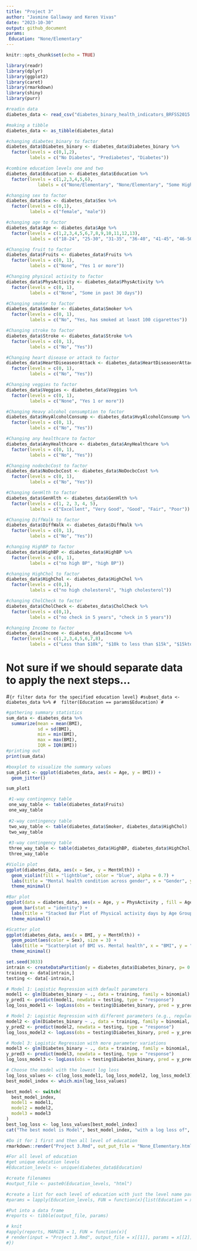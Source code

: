 ```yaml
---
title: "Project 3"
author: "Jasmine Gallaway and Keren Vivas"
date: "2023-10-30"
output: github_document
params:
 Education: "None/Elementary"
---
```


```r
knitr::opts_chunk$set(echo = TRUE)
```
```r
library(readr)  
library(dplyr)  
library(ggplot2)  
library(caret) 
library(rmarkdown)
library(shiny)
library(purr)

#readin data  
diabetes_data <- read_csv("diabetes_binary_health_indicators_BRFSS2015.csv")  

#making a tibble
diabetes_data <- as_tibble(diabetes_data)  

#changing diabetes_binary to factor  
diabetes_data$Diabetes_binary <- diabetes_data$Diabetes_binary %>% 
  factor(levels = c(0,1,2),
         labels = c("No Diabetes", "Prediabetes", "Diabetes"))  

#combine education levels one and two  
diabetes_data$Education <- diabetes_data$Education %>% 
  factor(levels = c(1,2,3,4,5,6), 
            labels = c("None/Elementary", "None/Elementary", "Some High School", "High School Graduate", "Some College", "College Graduate"))  

#changing sex to factor  
diabetes_data$Sex <- diabetes_data$Sex %>% 
  factor(levels = c(0,1),
         labels = c("female", "male"))  

#changing age to factor  
diabetes_data$Age <- diabetes_data$Age %>% 
  factor(levels = c(1,2,3,4,5,6,7,8,9,10,11,12,13),
         labels = c("18-24", "25-30", "31-35", "36-40", "41-45", "46-50", "51-55", "56-60", "61-65", "66-70", "71-75", "76-80", "80+"))  

#Changing fruit to factor  
diabetes_data$Fruits <- diabetes_data$Fruits %>% 
  factor(levels = c(0, 1),
         labels = c("None", "Yes 1 or more"))  

#Changing physical activity to factor  
diabetes_data$PhysActivity <- diabetes_data$PhysActivity %>% 
  factor(levels = c(0, 1),
         labels = c("None", "Some in past 30 days"))  

#Changing smoker to factor  
diabetes_data$Smoker <- diabetes_data$Smoker %>% 
  factor(levels = c(0, 1),
         labels = c("No", "Yes, has smoked at least 100 cigarettes"))  

#Changing stroke to factor  
diabetes_data$Stroke <- diabetes_data$Stroke %>%
  factor(levels = c(0, 1),
         labels = c("No", "Yes"))  

#Changing heart disease or attack to factor  
diabetes_data$HeartDiseaseorAttack <- diabetes_data$HeartDiseaseorAttack %>% 
  factor(levels = c(0, 1),
         labels = c("No", "Yes"))  

#Changing veggies to factor  
diabetes_data$Veggies <- diabetes_data$Veggies %>% 
  factor(levels = c(0, 1),
         labels = c("None", "Yes 1 or more"))  

#Changing Heavy alcohol consumption to factor  
diabetes_data$HvyAlcoholConsump <- diabetes_data$HvyAlcoholConsump %>% 
  factor(levels = c(0, 1),
         labels = c("No", "Yes"))  

#Changing any healthcare to factor  
diabetes_data$AnyHealthcare <- diabetes_data$AnyHealthcare %>% 
  factor(levels = c(0, 1),
         labels = c("No", "Yes"))  

#Changing nodocbcCost to factor  
diabetes_data$NoDocbcCost <- diabetes_data$NoDocbcCost %>% 
  factor(levels = c(0, 1),
         labels = c("No", "Yes"))  

#Changing GenHlth to factor  
diabetes_data$GenHlth <- diabetes_data$GenHlth %>% 
  factor(levels = c(1, 2, 3, 4, 5),
         labels = c("Excellent", "Very Good", "Good", "Fair", "Poor"))  

#Changing DiffWalk to factor  
diabetes_data$DiffWalk <- diabetes_data$DiffWalk %>% 
  factor(levels = c(0, 1),
         labels = c("No", "Yes")) 

#changing HighBP to factor
diabetes_data$HighBP <- diabetes_data$HighBP %>%
  factor(levels = c(0, 1),
         labels = c("no high BP", "high BP"))

#changing HighChol to factor
diabetes_data$HighChol <- diabetes_data$HighChol %>%
  factor(levels = c(0,1),
         labels = c("no high cholesterol", "high cholesterol"))

#changing CholCheck to factor
diabetes_data$CholCheck <- diabetes_data$CholCheck %>%
  factor(levels = c(0,1),
         labels = c("no check in 5 years", "check in 5 years"))

#changing Income to factor
diabetes_data$Income <- diabetes_data$Income %>%
  factor(levels = c(1,2,3,4,5,6,7,8),
         labels = c("Less than $10k", "$10k to less than $15k", "$15kto less than $20k", "$20k to less than $25k", "$25k to less than $35k", "$35k to less than $50k", "$50k to less than $75k", "$75k or more"))
``` 

# Not sure if we should separate data to apply the next steps...
#```{r filter data for the specified education level}
#subset_data <- diabetes_data %>%
#  filter(Education == params$Education)
#```


```r
#gathering summary statistics  
sum_data <- diabetes_data %>% 
  summarize(mean = mean(BMI),
            sd = sd(BMI),
            min = min(BMI),
            max = max(BMI),
            IQR = IQR(BMI))  
#printing out  
print(sum_data)  

#boxplot to visualize the summary values  
sum_plot1 <- ggplot(diabetes_data, aes(x = Age, y = BMI)) + 
  geom_jitter()  

sum_plot1  
```
```r

 #1-way contingency table
 one_way_table <- table(diabetes_data$Fruits)
 one_way_table
 
 #2-way contingency table
 two_way_table <- table(diabetes_data$Smoker, diabetes_data$HighChol)
 two_way_table
 
 #3-way contingency table
 three_way_table <- table(diabetes_data$HighBP, diabetes_data$HighChol, diabetes_data$HeartDiseaseorAttack)
 three_way_table

```

```r
#Violin plot
ggplot(diabetes_data, aes(x = Sex, y = MentHlth)) +
  geom_violin(fill = "lightblue", color = "blue", alpha = 0.7) +
  labs(title = "Mental health condition across gender", x = "Gender", y = "Mental health condition") +
  theme_minimal()

#Bar plot
ggplot(data = diabetes_data, aes(x = Age, y = PhysActivity , fill = Age)) +
  geom_bar(stat = "identity") +
  labs(title = "Stacked Bar Plot of Physical activity days by Age Group", x = "Age Group", y = "Physical activity (days)") +
  theme_minimal()

#Scatter plot
ggplot(diabetes_data, aes(x = BMI, y = MentHlth)) +
  geom_point(aes(color = Sex), size = 3) +
  labs(title = "Scatterplot of BMI vs. Mental health", x = "BMI", y = "MentHlth") +
  theme_minimal()
```

```r
set.seed(3033)
intrain <- createDataPartition(y = diabetes_data$Diabetes_binary, p= 0.8, list = FALSE)
training <- data[intrain,]
testing <- data[-intrain,]
```

```r
# Model 1: Logistic Regression with default parameters
model1 <- glm(Diabetes_binary ~ ., data = training, family = binomial)
y_pred1 <- predict(model1, newdata = testing, type = "response")
log_loss_model1 <- logLoss(obs = testing$Diabetes_binary, pred = y_pred1)

# Model 2: Logistic Regression with different parameters (e.g., regularization)
model2 <- glm(Diabetes_binary ~ ., data = training, family = binomial, control = glm.control(alpha = 0.1))
y_pred2 <- predict(model2, newdata = testing, type = "response")
log_loss_model2 <- logLoss(obs = testing$Diabetes_binary, pred = y_pred2)

# Model 3: Logistic Regression with more parameter variations
model3 <- glm(Diabetes_binary ~ ., data = training, family = binomial, control = glm.control(alpha = 1.0, weight = TRUE))
y_pred3 <- predict(model3, newdata = testing, type = "response")
log_loss_model3 <- logLoss(obs = testing$Diabetes_binary, pred = y_pred3)

# Choose the model with the lowest log loss
log_loss_values <- c(log_loss_model1, log_loss_model2, log_loss_model3)
best_model_index <- which.min(log_loss_values)

best_model <- switch(
  best_model_index,
  model1 = model1,
  model2 = model2,
  model3 = model3
)
best_log_loss <- log_loss_values[best_model_index]
cat("The best model is Model", best_model_index, "with a log loss of", best_log_loss, "\n")
```

```r
#Do it for 1 first and then all level of education
rmarkdown::render("Project 3.Rmd", out_put_file = "None_Elementary.html", params = list(Education = "None/Elementary"))

#For all level of education
#get unique education levels
#Education_levels <- unique(diabetes_data$Education)

#create filenames
#output_file <- paste0(Education_levels, "html")

#create a list for each level of education with just the level name parameter
#params = lapply(Education_levels, FUN = function(x){list(Education = x)})

#Put into a data frame
#reports <- tibble(output_file, params)

# knit
#apply(reports, MARGIN = 1, FUN = function(x){ 
# render(input = "Project 3.Rmd", output_file = x[[1]], params = x[[2]])
#})

```
